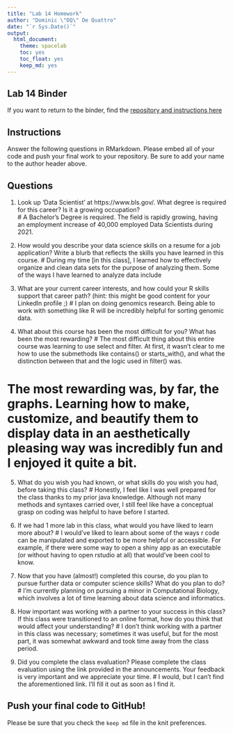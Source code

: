 ---
title: "Lab 14 Homework"
author: "Dominic \"DQ\" De Quattro"
date: "`r Sys.Date()`"
output:
  html_document: 
    theme: spacelab
    toc: yes
    toc_float: yes
    keep_md: yes
---

## Lab 14 Binder
If you want to return to the binder, find the [repository and instructions here](https://github.com/hehouts/lab14_binder)

## Instructions
Answer the following questions in RMarkdown. Please embed all of your code and push your final work to your repository. Be sure to add your name to the author header above.

## Questions

1. Look up 'Data Scientist' at https://www.bls.gov/. What degree is required for this career? Is it a growing occupation?  
# A Bachelor's Degree is required. The field is rapidly growing, having an employment increase of 40,000 employed Data Scientists during 2021. 

2. How would you describe your data science skills on a resume for a job application? Write a blurb that reflects the skills you have learned in this course. 
# During my time [in this class], I learned how to effectively organize and clean data sets for the purpose of analyzing them. Some of the ways I have learned to analyze data include 

3. What are your current career interests, and how could your R skills support that career path? (hint: this might be good content for your LinkedIn profile ;)
# I plan on doing genomics research. Being able to work with something like R will be incredibly helpful for sorting genomic data.

4. What about this course has been the most difficult for you? What has been the most rewarding?
# The most difficult thing about this entire course was learning to use select and filter. At first, it wasn't clear to me how to use the submethods like contains() or starts_with(), and what the distinction between that and the logic used in filter() was.

# The most rewarding was, by far, the graphs. Learning how to make, customize, and beautify them to display data in an aesthetically pleasing way was incredibly fun and I enjoyed it quite a bit.

5. What do you wish you had known, or what skills do you wish you had, before taking this class?
# Honestly, I feel like I was well prepared for the class thanks to my prior java knowledge. Although not many methods and syntaxes carried over, I still feel like have a conceptual grasp on coding was helpful to have before I started.

6. If we had 1 more lab in this class, what would you have liked to learn more about?
# I would've liked to learn about some of the ways r code can be manipulated and exported to be more helpful or accessible. For example, if there were some way to open a shiny app as an executable (or without having to open rstudio at all) that would've been cool to know.

7. Now that you have (almost!) completed this course, do you plan to pursue further data or computer science skills? What do you plan to do?
#  I'm currently planning on pursuing a minor in Computational Biology, which involves a lot of time learning about data science and informatics.

8. How important was working with a partner to your success in this class? If this class were transitioned to an online format, how do you think that would affect your understanding?
# I don't think working with a partner in this class was necessary; sometimes it was useful, but for the most part, it was somewhat awkward and took time away from the class period.

9. Did you complete the class evaluation? Please complete the class evaluation using the link provided in the announcements. Your feedback is very important and we appreciate your time.
# I would, but I can't find the aforementioned link. I'll fill it out as soon as I find it.

## Push your final code to GitHub!
Please be sure that you check the `keep md` file in the knit preferences. 
